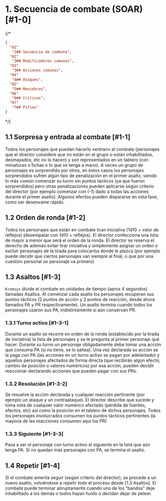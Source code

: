 # 1. Secuencia de combate (SOAR) [#1-0]

{/*
```json filename="SOAR"
{
  "01"
   "1## Secuencia de combate",
  "02"
   "2## Modificadores comunes",
  "03"
   "3## Acciones comunes",
  "04"
   "4## Ataques",
  "05"
   "5## Maniobras",
  "06"
   "6## Criticos",
  "07"
   "7## Pifias"
}
```
*/}

## 1.1 Sorpresa y entrada al combate [#1-1]

Todos los personajes que puedan hacerlo «entran» al combate (personajes que el director considere que no están en el grupo o están inhabilitados, desmayados, etc no lo hacen) y son representados en un tablero (con miniaturas o fichas o lo que se tenga a mano). A veces un grupo de personajes es sorprendido por otros, en estos casos los personajes sorprendidos sufren algún tipo de penalización en el primer asalto, siendo lo más común comenzar su turno sin puntos tácticos (ya que fueron sorprendidos) pero otras penalizaciones pueden aplicarse según criterio del director (por ejemplo comenzar con (-1) dado a todas las acciones durante el primer asalto). Algunos efectos pueden dispararse en esta fase, como ser desenvaine rápido.

## 1.2 Orden de ronda [#1-2]

Todos los personajes que están en combate tiran iniciativa (1d10 + valor de reflejos) (desempatar con 1d10 + reflejos). El director confecciona una lista de mayor a menor que será el orden de la ronda. El director se reserva el derecho de además evitar tirar iniciativa y simplemente asignar un orden o excluir personajes de la tirada para colocarlos donde le plazca (por ejemplo puede decidir que ciertos personajes van siempre al final, o que por una cuestión personal un personaje va primero)

## 1.3 Asaltos [#1-3]

`Kromsys` divide el combate en unidades de tiempo (aprox 4 segundos) llamadas Asaltos. Al comenzar cada asalto los personajes recuperan sus puntos tácticos (2 puntos de acción y 2 puntos de reacción, desde ahora llamados PA y PR respectivamente). Un asalto termina cuando todos los personajes usaron sus PA, indistintamente si aún conservan PR.

### 1.3.1 Turno activo [#1-3-1]

Durante un asalto se recorre en orden de la ronda (establecido por la tirada de iniciativa) la lista de personajes y se le pregunta al primer personaje qué hacer. Durante su turno un personaje obligadamente debe tomar una acción que consuma PA (si no tiene, se lo saltea). Una vez declarada su acción se la paga con PA (las acciones en un turno activo se pagan por adelantado) y aquellos personajes afectados de forma directa (que recibirán algún efecto, cambio de posición o valores numéricos) por esa acción, pueden decidir reaccionar declarando acciones que puedan pagar con sus PRs.

### 1.3.2 Resolución [#1-3-2]

Se resuelve la acción declarada y cualquier reacción pertinente (por ejemplo un ataque y un contraataque). El director describe que sucede y toma nota de cualquier valor numérico afectado (pérdida de fuentes, efectos, etc) así como la posición en el tablero de dichos personajes. Todos los personajes involucrados consumen los puntos tácticos pertinentes (la mayoría de las reacciones consumen aquí los PR)

### 1.3.3 Siguiente [#1-3-3]

Pasa a ser el personaje con turno activo el siguiente en la lista que aún tenga PA. Si no quedan más personajes con PA, se termina el asalto.

## 1.4 Repetir [#1-4]

Si el combate amerita seguir (según criterio del director), se procede a un nuevo asalto, volviéndose a repetir todo el proceso desde [1.3 Asaltos]. El combate puede terminar abruptamente cuando uno de los “bandos” deje inhabilitado a los demás o todos hayan huido o decidan dejar de pelear.
